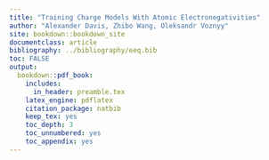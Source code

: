 ```yaml
---
title: "Training Charge Models With Atomic Electronegativities"
author: "Alexander Davis, Zhibo Wang, Oleksandr Voznyy"
site: bookdown::bookdown_site
documentclass: article
bibliography: ../bibliography/eeq.bib
toc: FALSE
output:
  bookdown::pdf_book:
    includes:
      in_header: preamble.tex
    latex_engine: pdflatex
    citation_package: natbib
    keep_tex: yes
    toc_depth: 3
    toc_unnumbered: yes
    toc_appendix: yes
---
```

